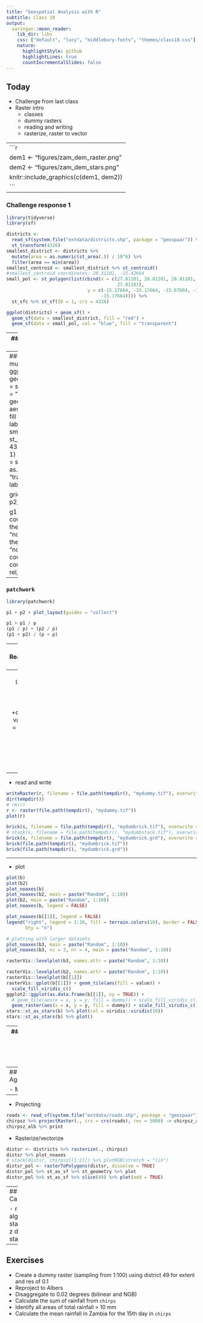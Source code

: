 ```yaml
---
title: "Geospatial Analysis with R"
subtitle: Class 18
output:
  xaringan::moon_reader:
    lib_dir: libs
    css: ["default", "lucy", "middlebury-fonts", "themes/class18.css"]
    nature:
      highlightStyle: github
      highlightLines: true
      countIncrementalSlides: false
---
```


## Today

- Challenge from last class
- Raster intro
  - classes
  - dummy rasters
  - reading and writing
  - rasterize, raster to vector


---
```r
dem1 <- "figures/zam_dem_raster.png"
dem2 <- "figures/zam_dem_stars.png"
knitr::include_graphics(c(dem1, dem2))
```
---

### Challenge response 1

```r
library(tidyverse)
library(sf)

districts <- 
  read_sf(system.file("extdata/districts.shp", package = "geospaar")) %>% 
  st_transform(4326)
smallest_district <- districts %>% 
  mutate(area = as.numeric(st_area(.)) / 10^6) %>% 
  filter(area == min(area))
smallest_centroid <- smallest_district %>% st_centroid()
#smallest_centroid coordinates: 28.31101, -15.42664
small_pol <- st_polygon(list(cbind(x = c(27.81101, 28.81101, 28.81101, 27.81101,
                                         27.81101), 
                              y = c(-15.17664, -15.17664, -15.67664, -15.67664, 
                                   -15.17664)))) %>% 
  st_sfc %>% st_sf(ID = 1, crs = 4326)

ggplot(districts) + geom_sf() +
  geom_sf(data = smallest_district, fill = "red") +
  geom_sf(data = small_pol, col = "blue", fill = "transparent")
```

---
### Challenge response 2

```r
smallest_dist <- districts %>% mutate(area=as.numeric(st_area(.))) %>% 
  filter(area == min(area))

smallest_centroid <- smallest_dist %>% st_centroid(.) 

X <- st_coordinates(smallest_centroid)[,1]
Y <- st_coordinates(smallest_centroid)[,2]

pol <- st_polygon(list(cbind(x = c(X-0.25, X-0.25, X+0.25, X+0.25, X-0.25), 
                             y = c(Y-0.125, Y+0.125, Y+0.125, Y-0.125, Y-0.125))))

par(mar = c(0, 0, 0, 0))
plot(districts %>% st_geometry, col = "grey")
plot(smallest_dist %>% st_geometry(), col = "red", add = TRUE)
plot(smallest_centroid%>% st_geometry(), col = "red", pch = 20, add = TRUE)
plot(pol %>% st_geometry(), border = "blue", lwd = 3, add = TRUE)
```


---
### A quick demo of multi-panel plots
```r
p <- ggplot(districts) + geom_sf() + 
  geom_sf(data = smallest_centroid, color = "red")
p
p1 <- p + geom_sf(data = small_pol, aes(color = as.factor(ID)),
                  fill = "transparent") + labs(color = "ID")
small_pol2 <- pol %>% st_sfc() %>% st_sf(crs = 4326) %>% mutate(ID = 1)
p2 <- p + geom_sf(data = small_pol2, aes(color = as.factor(ID)),  
                  fill = "transparent") + labs(color = "ID")

gridExtra::grid.arrange(p1, p2, ncol = 2)

g1 <- cowplot::plot_grid(p1 + theme(legend.position = "none"), 
                         p2 + theme(legend.position = "none"))
cowplot::plot_grid(g1, cowplot::get_legend(p1), rel_widths = c(2, 0.3))
```

---
### `patchwork`
```r
library(patchwork)

p1 + p2 + plot_layout(guides = "collect")

p1 + p1 / p
(p1 / p) + (p2 / p)
(p1 + p2) / (p + p)

```


---
## Reading/Writing/Manipulating rasters

- create
```r
r <- raster(extent(30, 31, -14, -13), res = 0.1, crs = 4326)
values(r) <- sample(1:10, size = ncell(r), replace = TRUE)

par(mar = c(0, 0, 0, 0))
plot(districts %>% st_geometry)
plot(r, add = TRUE)

plot(r)

s <- stack(r, log10(r))
names(s) <- c("dummy", "log10dummy")
plot(s)

b <- brick(s)
brick(list(r, log10(r)))
plot(b)

b2 <- lapply(1:10, function(x) {
  r <- raster(extent(30, 31, -14, -13), res = 0.1, 
              crs = "+proj=longlat +datum=WGS84")
  set.seed(x)
  values(r) <- sample(1:10, size = ncell(r), replace = TRUE)
  r
}) %>% stack %>% brick
plot(b2)
```

---
### A large brick
```r
b3 <- lapply(1:10, function(x) {
  r <- raster(extent(30, 31, -14, -13), res = 0.001, 
              crs = "+proj=longlat +datum=WGS84")
  set.seed(x)
  values(r) <- sample(1:10, size = ncell(r), replace = TRUE)
  r
}) %>% stack %>% brick
plot(b3)
plot(b3[[1]])
plot(b3[[10]])
plot(b3[[c(1, 10)]])

```

---

- read and write

```r
writeRaster(r, filename = file.path(tempdir(), "mydummy.tif"), overwrite = TRUE)
dir(tempdir())
# rm(r)
r <- raster(file.path(tempdir(), "mydummy.tif"))
plot(r)

brick(s, filename = file.path(tempdir(), "mydumbrick.tif"), overwrite = TRUE)
# stack(s, filename = file.path(tempdir(), "mydumbstack.tif"), overwrite = TRUE)
brick(s, filename = file.path(tempdir(), "mydumbrick.grd"), overwrite = TRUE)
brick(file.path(tempdir(), "mydumbrick.tif"))
brick(file.path(tempdir(), "mydumbrick.grd"))
```

---

- plot
```r
plot(b)
plot(b2)
plot_noaxes(b)
plot_noaxes(b2, main = paste("Random", 1:10))
plot(b2, main = paste("Random", 1:10))
plot_noaxes(b, legend = FALSE)

plot_noaxes(b[[1]], legend = FALSE)
legend("right", legend = 1:10, fill = terrain.colors(10), border = FALSE, 
       bty = "n")

# plotting with larger datasets
plot_noaxes(b3, main = paste("Random", 1:10))
plot_noaxes(b3, nc = 3, nr = 4, main = paste("Random", 1:10))

rasterVis::levelplot(b3, names.attr = paste("Random", 1:10))

rasterVis::levelplot(b2, names.attr = paste("Random", 1:10))
rasterVis::levelplot(b[[1]])
rasterVis::gplot(b[[1]]) + geom_tile(aes(fill = value)) + 
  scale_fill_viridis_c()
ggplot2::ggplot(as.data.frame(b[[1]], xy = TRUE)) + 
  # geom_tile(aes(x = x, y = y, fill = dummy)) + scale_fill_viridis_c()  
  geom_raster(aes(x = x, y = y, fill = dummy)) + scale_fill_viridis_c()
stars::st_as_stars(b) %>% plot(col = viridis::viridis(10))
stars::st_as_stars(b) %>% plot()
```

---
## Raster to other types
```r
plot(b)
b[1:10]
b[1:ncell(b)]
as.matrix(b)
as.data.frame(b) %>% as_tibble()
```


---
## Pre-processing
- Aggregating/disaggregating
```r
aggregate(b, fact = 2) %>% plot
# aggregate(b, fun = min, fact = 2) %>% plot
# aggregate(b, fun = sd, fact = 2) %>% plot
plot(b)
disaggregate(b, fact = 2) %>% plot
disaggregate(b, fact = 2, bilinear = TRUE) %>% plot
```

- Masking
```r
data(chirps)
plot_noaxes(chirps[[1]])
chirpsz <- mask(chirps, districts)
plot_noaxes(chirpsz[[1]])
plot(st_geometry(districts), add = TRUE)
# rasterVis::levelplot(chirpsz[[1:5]])
plot_noaxes(chirpsz, nr = 3, nc = 4, maxnl = 12, mar = c(0, 0, 0, 0), 
            legend = FALSE, zlim = c(0, 50))
plot(chirpsz, nr = 3, nc = 4, maxnl = 12, mar = c(0, 0, 0, 0), 
     legend = FALSE, zlim = c(0, 50))
```

---

- Projecting
```r
roads <- read_sf(system.file("extdata/roads.shp", package = "geospaar"))
chirpsz %>% projectRaster(., crs = crs(roads), res = 5000) -> chirpsz_alb
chirpsz_alb %>% print
```

- Rasterize/vectorize
```r
distsr <- districts %>% rasterize(., chirpsz)
distsr %>% plot_noaxes
# stack(distsr, chirpsz[[1:2]]) %>% plotRGB(stretch = "lin")
distsr_pol <- rasterToPolygons(distsr, dissolve = TRUE)
distsr_pol %>% st_as_sf %>% st_geometry %>% plot
distsr_pol %>% st_as_sf %>% slice(49) %>% plot(add = TRUE)
```

---
## Calculations

- raster algebra
- statistics
- z dimension stats

---
## Exercises

- Create a dummy raster (sampling from 1:100) using district 49 for extent and res of 0.1
- Reproject to Albers
- Disaggregate to 0.02 degrees (bilinear and NGB)
- Calculate the sum of rainfall from `chirps`
- Identify all areas of total rainfall > 10 mm
- Calculate the mean rainfall in Zambia for the 15th day in `chirps`



